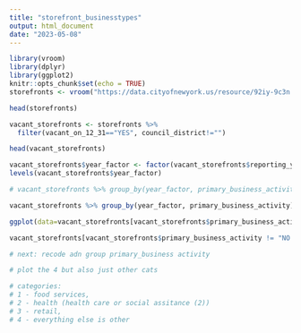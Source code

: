 ```yaml
---
title: "storefront_businesstypes"
output: html_document
date: "2023-05-08"
---
```


```r
library(vroom)
library(dplyr)
library(ggplot2)
knitr::opts_chunk$set(echo = TRUE)
storefronts <- vroom("https://data.cityofnewyork.us/resource/92iy-9c3n.csv?$limit=99999999999") 
```

```r
head(storefronts)
```
```r
vacant_storefronts <- storefronts %>% 
  filter(vacant_on_12_31=="YES", council_district!="") 
```

```r
head(vacant_storefronts)
```

```r
vacant_storefronts$year_factor <- factor(vacant_storefronts$reporting_year)
levels(vacant_storefronts$year_factor)
```

```r
# vacant_storefronts %>% group_by(year_factor, primary_business_activity) %>% summarise(count=n(primary_business_activity))

vacant_storefronts %>% group_by(year_factor, primary_business_activity) %>% summarise(count=n())
```


```r
ggplot(data=vacant_storefronts[vacant_storefronts$primary_business_activity != "NO BUSINESS ACTIVITY IDENTIFIED",] %>% group_by(year_factor, primary_business_activity) %>% summarise(count=n()), aes(x=year_factor, y=count, fill=primary_business_activity)) + geom_col() + theme_nycc() + scale_color_discrete()
```
```r
vacant_storefronts[vacant_storefronts$primary_business_activity != "NO BUSINESS ACTIVITY IDENTIFIED",] %>% group_by(primary_business_activity) %>% summarise(count=n())
```



```r
# next: recode adn group primary_business activity

# plot the 4 but also just other cats

# categories: 
# 1 - food services, 
# 2 - health (health care or social assitance (2))
# 3 - retail,
# 4 - everything else is other
```


